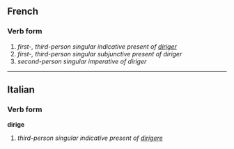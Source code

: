 ==French==
===Verb form===

# ''first-, third-person singular indicative present of [[diriger]]''
# ''first-, third-person singular subjunctive present of diriger''
# ''second-person singular imperative of diriger''

----

==Italian==
===Verb form===
'''dirige'''

# ''third-person singular indicative present of [[dirigere]]''
